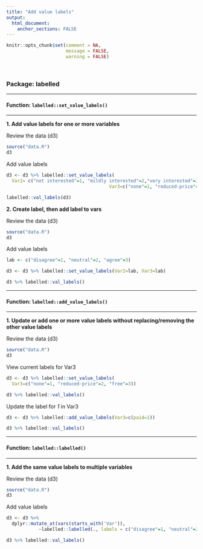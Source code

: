 ```yaml
---
title: "Add value labels"
output: 
  html_document:
    anchor_sections: FALSE
---
```


```r
knitr::opts_chunk$set(comment = NA,
                      message = FALSE,
                      warning = FALSE)
```

<br>

### Package: labelled

---

#### Function: `labelled::set_value_labels()`

---

**1\. Add value labels for one or more variables**

Review the data (d3)

```r

source("data.R")
d3

```

Add value labels

```r

d3 <- d3 %>% labelled::set_value_labels(
  Var2= c("not interested"=1, "mildly interested"=2,"very interested"=3),
                                      Var3=c("none"=1, "reduced-price"=2, "free"=3))

labelled::val_labels(d3)

```

**2\. Create label, then add label to vars**

Review the data (d3)

```r

source("data.R")
d3

```

Add value labels

```r

lab <- c("disagree"=1, "neutral"=2, "agree"=3)

d3 <- d3 %>% labelled::set_value_labels(Var2=lab, Var3=lab)

d3 %>% labelled::val_labels()

```

---

#### Function: `labelled::add_value_labels()`

---

**1\. Update or add one or more value labels without replacing/removing the other value labels**

Review the data (d3)

```r

source("data.R")
d3

```

View current labels for Var3

```r

d3 <- d3 %>% labelled::set_value_labels(
  Var3=c("none"=1, "reduced-price"=2, "free"=3))

d3 %>% labelled::val_labels()

```

Update the label for *1* in Var3

```r

d3 <- d3 %>% labelled::add_value_labels(Var3=c(paid=1))

d3 %>% labelled::val_labels()

```

---

#### Function: `labelled::labelled()`

---

**1\. Add the same value labels to multiple variables**

Review the data (d3)

```r

source("data.R")
d3

```

Add value labels

```r

d3 <- d3 %>% 
  dplyr::mutate_at(vars(starts_with('Var')), 
            ~labelled::labelled(., labels = c("disagree"=1, "neutral"=2, "agree"=3)))

d3 %>% labelled::val_labels()

```


